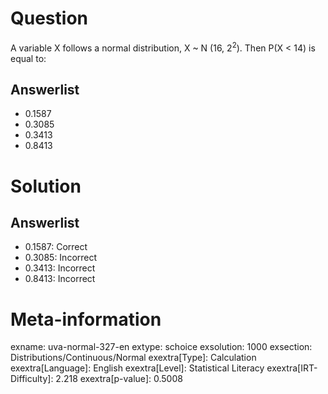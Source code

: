 Question
========

A variable X follows a normal distribution, X \~ N (16, 2^2^). Then P(X \< 14) is equal to:

Answerlist
----------

* 0.1587
* 0.3085
* 0.3413
* 0.8413

Solution
========

Answerlist
----------

* 0.1587: Correct
* 0.3085: Incorrect
* 0.3413: Incorrect
* 0.8413: Incorrect

Meta-information
================
exname: uva-normal-327-en
extype: schoice
exsolution: 1000
exsection: Distributions/Continuous/Normal
exextra[Type]: Calculation
exextra[Language]: English
exextra[Level]: Statistical Literacy
exextra[IRT-Difficulty]: 2.218
exextra[p-value]: 0.5008
